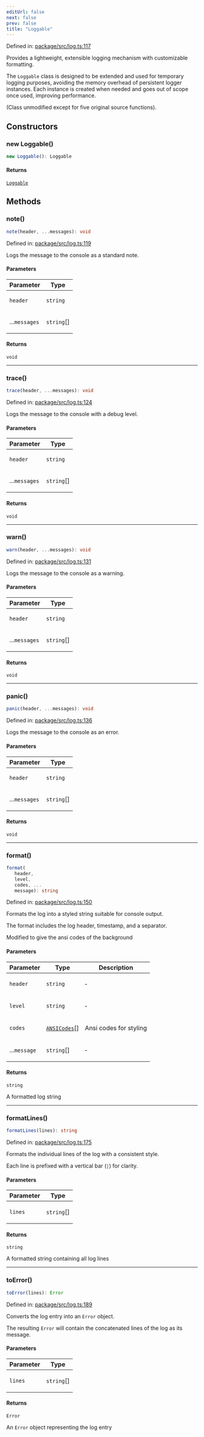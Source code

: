 ```yaml
---
editUrl: false
next: false
prev: false
title: "Loggable"
---
```


Defined in: [package/src/log.ts:117](https://github.com/KingsBeCattz/uncmd/blob/bad6bae9d56c0bb79ede2176419790e96cc812b7/package/src/log.ts#L117)

Provides a lightweight, extensible logging mechanism with customizable formatting.

The `Loggable` class is designed to be extended and used for temporary logging purposes,
avoiding the memory overhead of persistent logger instances. Each instance is created
when needed and goes out of scope once used, improving performance.

(Class unmodified except for five original source functions).

## Constructors

### new Loggable()

```ts
new Loggable(): Loggable
```

#### Returns

[`Loggable`](/uncmd/reference/classes/loggable/)

## Methods

### note()

```ts
note(header, ...messages): void
```

Defined in: [package/src/log.ts:119](https://github.com/KingsBeCattz/uncmd/blob/bad6bae9d56c0bb79ede2176419790e96cc812b7/package/src/log.ts#L119)

Logs the message to the console as a standard note.

#### Parameters

<table>
<thead>
<tr>
<th>Parameter</th>
<th>Type</th>
</tr>
</thead>
<tbody>
<tr>
<td>

`header`

</td>
<td>

`string`

</td>
</tr>
<tr>
<td>

...`messages`

</td>
<td>

`string`[]

</td>
</tr>
</tbody>
</table>

#### Returns

`void`

***

### trace()

```ts
trace(header, ...messages): void
```

Defined in: [package/src/log.ts:124](https://github.com/KingsBeCattz/uncmd/blob/bad6bae9d56c0bb79ede2176419790e96cc812b7/package/src/log.ts#L124)

Logs the message to the console with a debug level.

#### Parameters

<table>
<thead>
<tr>
<th>Parameter</th>
<th>Type</th>
</tr>
</thead>
<tbody>
<tr>
<td>

`header`

</td>
<td>

`string`

</td>
</tr>
<tr>
<td>

...`messages`

</td>
<td>

`string`[]

</td>
</tr>
</tbody>
</table>

#### Returns

`void`

***

### warn()

```ts
warn(header, ...messages): void
```

Defined in: [package/src/log.ts:131](https://github.com/KingsBeCattz/uncmd/blob/bad6bae9d56c0bb79ede2176419790e96cc812b7/package/src/log.ts#L131)

Logs the message to the console as a warning.

#### Parameters

<table>
<thead>
<tr>
<th>Parameter</th>
<th>Type</th>
</tr>
</thead>
<tbody>
<tr>
<td>

`header`

</td>
<td>

`string`

</td>
</tr>
<tr>
<td>

...`messages`

</td>
<td>

`string`[]

</td>
</tr>
</tbody>
</table>

#### Returns

`void`

***

### panic()

```ts
panic(header, ...messages): void
```

Defined in: [package/src/log.ts:136](https://github.com/KingsBeCattz/uncmd/blob/bad6bae9d56c0bb79ede2176419790e96cc812b7/package/src/log.ts#L136)

Logs the message to the console as an error.

#### Parameters

<table>
<thead>
<tr>
<th>Parameter</th>
<th>Type</th>
</tr>
</thead>
<tbody>
<tr>
<td>

`header`

</td>
<td>

`string`

</td>
</tr>
<tr>
<td>

...`messages`

</td>
<td>

`string`[]

</td>
</tr>
</tbody>
</table>

#### Returns

`void`

***

### format()

```ts
format(
   header, 
   level, 
   codes, ...
   message): string
```

Defined in: [package/src/log.ts:150](https://github.com/KingsBeCattz/uncmd/blob/bad6bae9d56c0bb79ede2176419790e96cc812b7/package/src/log.ts#L150)

Formats the log into a styled string suitable for console output.

The format includes the log header, timestamp, and a separator.

Modified to give the ansi codes of the background

#### Parameters

<table>
<thead>
<tr>
<th>Parameter</th>
<th>Type</th>
<th>Description</th>
</tr>
</thead>
<tbody>
<tr>
<td>

`header`

</td>
<td>

`string`

</td>
<td>

&hyphen;

</td>
</tr>
<tr>
<td>

`level`

</td>
<td>

`string`

</td>
<td>

&hyphen;

</td>
</tr>
<tr>
<td>

`codes`

</td>
<td>

[`ANSICodes`](/uncmd/reference/enumerations/ansicodes/)[]

</td>
<td>

Ansi codes for styling

</td>
</tr>
<tr>
<td>

...`message`

</td>
<td>

`string`[]

</td>
<td>

&hyphen;

</td>
</tr>
</tbody>
</table>

#### Returns

`string`

A formatted log string

***

### formatLines()

```ts
formatLines(lines): string
```

Defined in: [package/src/log.ts:175](https://github.com/KingsBeCattz/uncmd/blob/bad6bae9d56c0bb79ede2176419790e96cc812b7/package/src/log.ts#L175)

Formats the individual lines of the log with a consistent style.

Each line is prefixed with a vertical bar (`|`) for clarity.

#### Parameters

<table>
<thead>
<tr>
<th>Parameter</th>
<th>Type</th>
</tr>
</thead>
<tbody>
<tr>
<td>

`lines`

</td>
<td>

`string`[]

</td>
</tr>
</tbody>
</table>

#### Returns

`string`

A formatted string containing all log lines

***

### toError()

```ts
toError(lines): Error
```

Defined in: [package/src/log.ts:189](https://github.com/KingsBeCattz/uncmd/blob/bad6bae9d56c0bb79ede2176419790e96cc812b7/package/src/log.ts#L189)

Converts the log entry into an `Error` object.

The resulting `Error` will contain the concatenated lines of the log as its message.

#### Parameters

<table>
<thead>
<tr>
<th>Parameter</th>
<th>Type</th>
</tr>
</thead>
<tbody>
<tr>
<td>

`lines`

</td>
<td>

`string`[]

</td>
</tr>
</tbody>
</table>

#### Returns

`Error`

An `Error` object representing the log entry
